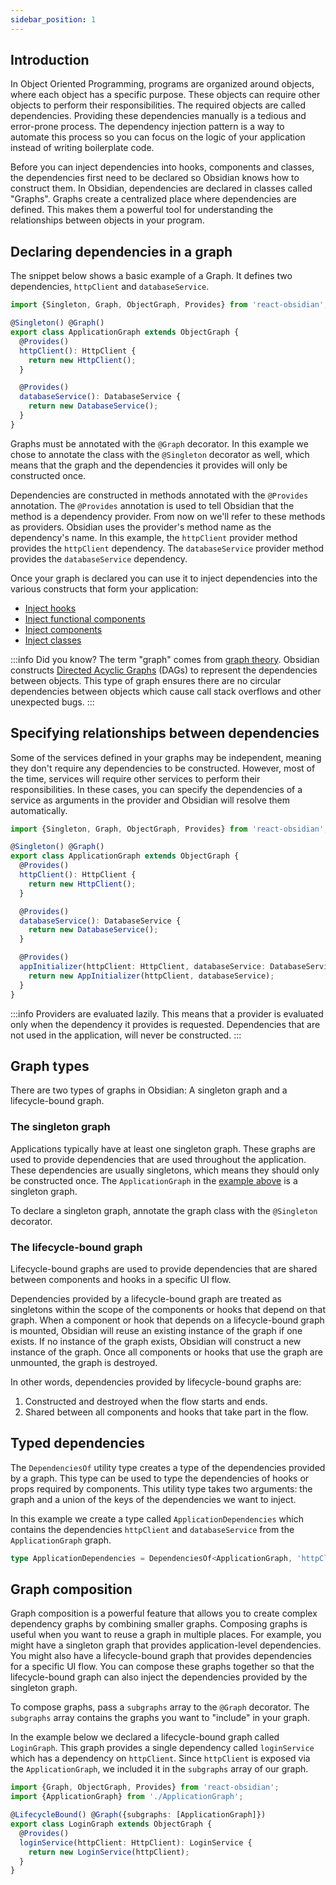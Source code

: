 ```yaml
---
sidebar_position: 1
---
```


## Introduction

In Object Oriented Programming, programs are organized around objects, where each object has a specific purpose. These objects can require other objects to perform their responsibilities. The required objects are called dependencies. Providing these dependencies manually is a tedious and error-prone process. The dependency injection pattern is a way to automate this process so you can focus on the logic of your application instead of writing boilerplate code.

Before you can inject dependencies into hooks, components and classes, the dependencies first need to be declared so Obsidian knows how to construct them. In Obsidian, dependencies are declared in classes called "Graphs". Graphs create a centralized place where dependencies are defined. This makes them a powerful tool for understanding the relationships between objects in your program.

## Declaring dependencies in a graph
The snippet below shows a basic example of a Graph. It defines two dependencies, `httpClient` and `databaseService`. 

```ts title="ApplicationGraph.ts"
import {Singleton, Graph, ObjectGraph, Provides} from 'react-obsidian';

@Singleton() @Graph()
export class ApplicationGraph extends ObjectGraph {
  @Provides()
  httpClient(): HttpClient {
    return new HttpClient();
  }

  @Provides()
  databaseService(): DatabaseService {
    return new DatabaseService();
  }
}
```

Graphs must be annotated with the `@Graph` decorator. In this example we chose to annotate the class with the `@Singleton` decorator as well, which means that the graph and the dependencies it provides will only be constructed once.

Dependencies are constructed in methods annotated with the `@Provides` annotation. The `@Provides` annotation is used to tell Obsidian that the method is a dependency provider. From now on we'll refer to these methods as providers. Obsidian uses the provider's method name as the dependency's name. In this example, the `httpClient` provider method provides the `httpClient` dependency. The `databaseService` provider method provides the `databaseService` dependency.

Once your graph is declared you can use it to inject dependencies into the various constructs that form your application:
* [Inject hooks](/docs/usage/hooks#injecting-hooks)
* [Inject functional components](/docs/usage/FunctionalComponents)
* [Inject components](/docs/usage/ClassComponents)
* [Inject classes](/docs/usage/Classes)

:::info Did you know?
The term "graph" comes from [graph theory](https://en.wikipedia.org/wiki/Graph_theory). Obsidian constructs [Directed Acyclic Graphs](https://en.wikipedia.org/wiki/Directed_acyclic_graph) (DAGs) to represent the dependencies between objects. This type of graph ensures there are no circular dependencies between objects which cause call stack overflows and other unexpected bugs.
:::

## Specifying relationships between dependencies
Some of the services defined in your graphs may be independent, meaning they don't require any dependencies to be constructed. However, most of the time, services will require other services to perform their responsibilities. In these cases, you can specify the dependencies of a service as arguments in the provider and Obsidian will resolve them automatically.

```ts title="A graph that provides a service that depends on other services"
import {Singleton, Graph, ObjectGraph, Provides} from 'react-obsidian';

@Singleton() @Graph()
export class ApplicationGraph extends ObjectGraph {
  @Provides()
  httpClient(): HttpClient {
    return new HttpClient();
  }

  @Provides()
  databaseService(): DatabaseService {
    return new DatabaseService();
  }

  @Provides()
  appInitializer(httpClient: HttpClient, databaseService: DatabaseService): AppInitializer {
    return new AppInitializer(httpClient, databaseService);
  }
}
```

:::info
Providers are evaluated lazily. This means that a provider is evaluated only when the dependency it provides is requested. Dependencies that are not used in the application, will never be constructed.
:::

## Graph types

There are two types of graphs in Obsidian: A singleton graph and a lifecycle-bound graph.

### The singleton graph
Applications typically have at least one singleton graph. These graphs are used to provide dependencies that are used throughout the application. These dependencies are usually singletons, which means they should only be constructed once. The `ApplicationGraph` in the [example above](/docs/usage/Graphs#specifying-relationships-between-dependencies) is a singleton graph.

To declare a singleton graph, annotate the graph class with the `@Singleton` decorator.

### The lifecycle-bound graph
Lifecycle-bound graphs are used to provide dependencies that are shared between components and hooks in a specific UI flow.

Dependencies provided by a lifecycle-bound graph are treated as singletons within the scope of the components or hooks that depend on that graph. When a component or hook that depends on a lifecycle-bound graph is mounted, Obsidian will reuse an existing instance of the graph if one exists. If no instance of the graph exists, Obsidian will construct a new instance of the graph. Once all components or hooks that use the graph are unmounted, the graph is destroyed.

In other words, dependencies provided by lifecycle-bound graphs are:
1. Constructed and destroyed when the flow starts and ends.
2. Shared between all components and hooks that take part in the flow.

## Typed dependencies
The `DependenciesOf` utility type creates a type of the dependencies provided by a graph. This type can be used to type the dependencies of hooks or props required by components. This utility type takes two arguments: the graph and a union of the keys of the dependencies we want to inject.

In this example we create a type called `ApplicationDependencies` which contains the dependencies `httpClient` and `databaseService` from the `ApplicationGraph` graph.

```ts
type ApplicationDependencies = DependenciesOf<ApplicationGraph, 'httpClient' | 'databaseService'>; // {httpClient: httpClient, databaseService: DatabaseService}
```

## Graph composition
Graph composition is a powerful feature that allows you to create complex dependency graphs by combining smaller graphs. Composing graphs is useful when you want to reuse a graph in multiple places. For example, you might have a singleton graph that provides application-level dependencies. You might also have a lifecycle-bound graph that provides dependencies for a specific UI flow. You can compose these graphs together so that the lifecycle-bound graph can also inject the dependencies provided by the singleton graph.

To compose graphs, pass a `subgraphs` array to the `@Graph` decorator. The `subgraphs` array contains the graphs you want to "include" in your graph.

In the example below we declared a lifecycle-bound graph called `LoginGraph`. This graph provides a single dependency called `loginService` which has a dependency on `httpClient`. Since `httpClient` is exposed via the `ApplicationGraph`, we included it in the `subgraphs` array of our graph.


```ts title="LoginGraph.ts"
import {Graph, ObjectGraph, Provides} from 'react-obsidian';
import {ApplicationGraph} from './ApplicationGraph';

@LifecycleBound() @Graph({subgraphs: [ApplicationGraph]}) 
export class LoginGraph extends ObjectGraph {
  @Provides()
  loginService(httpClient: HttpClient): LoginService {
    return new LoginService(httpClient);
  }
}
```

